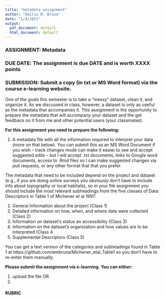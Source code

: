 ```yaml
---
title: "metadata assignment"
author: "Emilio M. Bruna"
date: "1/4/2021"
output:
  pdf_document: default
  html_document: default
---
```

### **ASSIGNMENT:** Metadata
### **DUE DATE:** The assignment is due DATE and is worth XXXX points  
### **SUBMISSION:** Submit a copy (in txt or MS Word format) via the course e-learning website. 

One of the goals this semester is to take a “messy” dataset, clean it, and organize it. As we discussed in class, however, a dataset is only as useful as the metadata that accompanies it. This assignment is the opportunity to prepare the metadata that will accompany your dataset and the get feedback on it from me and other potential users (your classmates). 

**For this assignment you need to prepare the following: **

1)	A metadata file with all the information required to interpret your data (more on that below). You can submit this as an MS Word Document if you wish – track changes mode can make it easier to see and accept suggested edits – but I will accept .txt documents, links to Google word documents, access to .Rmd files so I can make suggested changes via pull requests, or any other format that that you prefer. 

The metadata that need to be included depend on the project and dataset (e.g., if you are doing online surveys you obviously don’t have to include info about topography or local habitats), so in your file assignment you should include the most relevant subheadings from the five classes of Data Descriptors in Table 1 of Michener et al 1997: 

1)	General Information about the project (Class 1)
2)	Detailed information on how, when, and where data were collected (Class 2)
3)	Information on dataset’s status an accessibility (Class  3)
4)	Information on the dataset’s organization and how values are to be interpreted (Class 4
5)	Supplemental Descriptors (Class 5)

You can get a text version of the categories and subheadings found in Table 1 at https://github.com/embruna/Michener_etal_Table1 so you don’t have to re-enter them manually. 

**Please submit the assignment via e-learning. You can either:**

1)	upload the file OR
2)


#### RUBRIC




